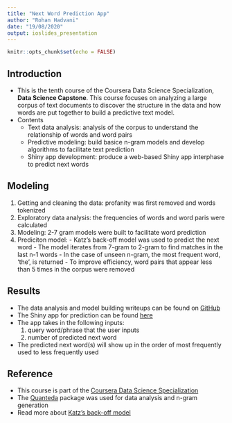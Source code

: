 ```yaml
---
title: "Next Word Prediction App"
author: "Rohan Hadvani"
date: "19/08/2020"
output: ioslides_presentation
---
```


```r
knitr::opts_chunk$set(echo = FALSE)
```

## Introduction
  - This is the tenth course of the Coursera Data Science Specialization, **Data Science Capstone**. This course focuses on analyzing a large corpus of text documents to discover the structure in the data and how words are put together to build a predictive text model.
  - Contents
    - Text data analysis: analysis of the corpus to understand the relationship of words and word pairs
    - Predictive modeling: build basice n-gram models and develop algorithms to facilitate text prediction
    - Shiny app development: produce a web-based Shiny app interphase to predict next words

## Modeling
  1. Getting and cleaning the data: profanity was first removed and words tokenized
  2. Exploratory data analysis: the frequencies of words and word paris were calculated
  3. Modeling: 2-7 gram models were built to facilitate word prediction
  4. Prediciton model: 
    - Katz's back-off model was used to predict the next word
    - The model iterates from 7-gram to 2-gram to find matches in the last n-1 words
    - In the case of unseen n-gram, the most frequent word, 'the', is returned
    - To improve efficiency, word pairs that appear less than 5 times in the corpus were removed

## Results
  - The data analysis and model building writeups can be found on [GitHub](https://github.com/rohan27hadvani/datasciencecoursera)
  - The Shiny app for prediction can be found [here](https://wamber.shinyapps.io/wordPred/)
  - The app takes in the following inputs:
    1. query word/phrase that the user inputs
    2. number of predicted next word
  - The predicted next word(s) will show up in the order of most frequently used to less frequently used

## Reference
  - This course is part of the [Coursera Data Science Specialization](https://www.coursera.org/specializations/jhu-data-science)
  - The [Quanteda](https://quanteda.io/) package was used for data analysis and n-gram generation
  - Read more about [Katz's back-off model](https://en.wikipedia.org/wiki/Katz%27s_back-off_model)
